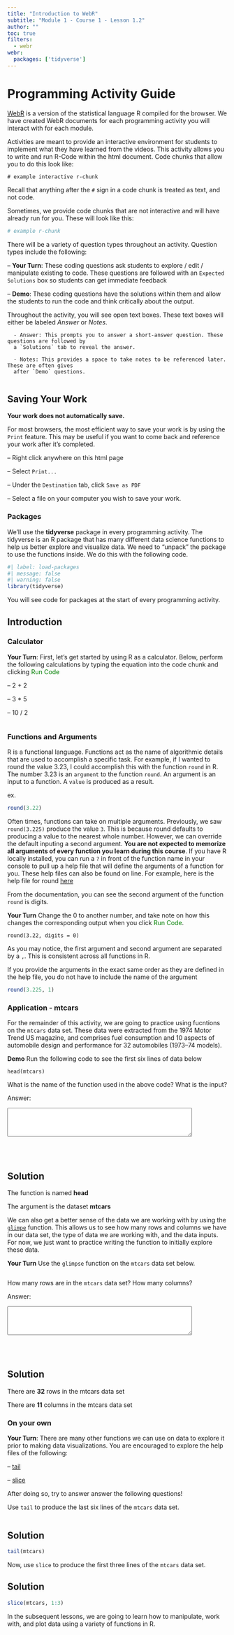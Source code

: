 ```yaml
---
title: "Introduction to WebR"
subtitle: "Module 1 - Course 1 - Lesson 1.2"
author: ""
toc: true
filters: 
  - webr
webr:
  packages: ['tidyverse']
---
```


# Programming Activity Guide

[WebR](https://docs.r-wasm.org/webr/latest/#:~:text=WebR%20is%20a%20version%20of,directly%20on%20the%20user's%20machine.) is a version of the statistical language R compiled for the browser. We have created WebR documents for each programming activity you will interact with for each module. 

Activities are meant to provide an interactive environment for students to implement what they have learned from the videos. This activity allows you to write and run R-Code within the html document. Code chunks that allow you to do this look like: 

```webr-r

# example interactive r-chunk

```

Recall that anything after the `#` sign in a code chunk is treated as text, and not code.

Sometimes, we provide code chunks that are not interactive and will have already run for you. These will look like this: 

```r

# example r-chunk

```

There will be a variety of question types throughout an activity. Question types include the following:

-- **Your Turn**: These coding questions ask students to explore / edit / manipulate existing to code. These questions are followed with an `Expected Solutions` box so students can get immediate feedback

-- **Demo**: These coding questions have the solutions within them and allow the students to run the code and think critically about the output.

Throughout the activity, you will see open text boxes. These text boxes will either be labeled *Answer* or *Notes*. 

      - Answer: This prompts you to answer a short-answer question. These questions are followed by 
      a `Solutions` tab to reveal the answer.
      
      - Notes: This provides a space to take notes to be referenced later. These are often gives 
      after `Demo` questions. 
      
::: {.callout-tip}
## Saving Your Work 

**Your work does not automatically save.**

For most browsers, the most efficient way to save your work is by using the `Print` feature. This may be useful if you want to come back and reference your work after it's completed. 

-- Right click anywhere on this html page 

-- Select `Print...`

-- Under the `Destination` tab, click `Save as PDF` 

-- Select a file on your computer you wish to save your work. 

:::

### Packages

We'll use the **tidyverse** package in every programming activity. The tidyverse is an R package that has many different data science functions to help us better explore and visualize data. We need to "unpack" the package to use the functions inside. We do this with the following code.

```r
#| label: load-packages
#| message: false
#| warning: false
library(tidyverse)
```

You will see code for packages at the start of every programming activity. 

## Introduction 

### Calculator 

**Your Turn**: First, let's get started by using R as a calculator. Below, perform the following calculations by typing the equation into the code chunk and clicking <span style="color:green;">Run Code</span>

-- 2 + 2 

-- 3 * 5 

-- 10 / 2


```webr-r



```

### Functions and Arguments 

R is a functional language. Functions act as the name of algorithmic details that are used to accomplish a specific task.  For example, if I wanted to round the value 3.23, I could accomplish this with the function `round` in R. The number 3.23 is an `argument` to the function `round`. An argument is an input to a function. A `value` is produced as a result.

ex.

```r
round(3.22)
```


Often times, functions can take on multiple arguments. Previously, we saw `round(3.225)` produce the value `3`. This is because round defaults to producing a value to the nearest whole number. However, we can override the default inputing a second argument. **You are not expected to memorize all arguments of every function you learn during this course**. If you have R locally installed, you can run a `?` in front of the function name in your console to pull up a help file that will define the arguments of a function for you. These help files can also be found on line. For example, here is the help file for round [here](https://www.rdocumentation.org/packages/base/versions/3.6.2/topics/Round)

From the documentation, you can see the second argument of the function `round` is digits. 

**Your Turn** Change the 0 to another number, and take note on how this changes the corresponding output when you click <span style="color:green;">Run Code</span>.

```webr

round(3.22, digits = 0)

```

As you may notice, the first argument and second argument are separated by a `,`. This is consistent across all functions in R. 

::: {.callout-tip}

If you provide the arguments in the exact same order as they are defined in the help file, you do not have to include the name of the argument
:::

```r

round(3.225, 1)

```

### Application - mtcars

For the remainder of this activity, we are going to practice using fucntions on the `mtcars` data set. These data were extracted from the 1974 Motor Trend US magazine, and comprises fuel consumption and 10 aspects of automobile design and performance for 32 automobiles (1973–74 models).

**Demo** Run the following code to see the first six lines of data below

```webr

head(mtcars)

```

What is the name of the function used in the above code? What is the input? 

<label>Answer:</label> <br>

```{=html}
<textarea rows="4" cols="50">
</textarea>
```
<br><br>

::: {.callout-tip collapse="true"}
## Solution

The function is named **head**

The argument is the dataset **mtcars**
:::

We can also get a better sense of the data we are working with by using the [`glimpe`](https://www.rdocumentation.org/packages/dplyr/versions/1.0.10/topics/glimpse) function. This allows us to see how many rows and columns we have in our data set, the type of data we are working with, and the data inputs. For now, we just want to practice writing the function to initially explore these data. 

**Your Turn** Use the `glimpse` function on the `mtcars` data set below.

```webr

```

How many rows are in the `mtcars` data set? How many columns? 

<label>Answer:</label> <br>

```{=html}
<textarea rows="4" cols="50">
</textarea>
```
<br><br>

::: {.callout-tip collapse="true"}
## Solution

There are **32** rows in the mtcars data set

There are **11** columns in the mtcars data set
:::

### On your own 

**Your Turn**: There are many other functions we can use on data to explore it prior to making data visualizations. You are encouraged to explore the help files of the following: 

-- [tail](https://www.rdocumentation.org/packages/rotations/versions/1.6.1/topics/tail)

-- [slice](https://www.rdocumentation.org/packages/dplyr/versions/0.7.6/topics/slice)

After doing so, try to answer answer the following questions!

Use `tail` to produce the last six lines of the `mtcars` data set.

```webr

```

::: {.callout-tip collapse="true"}
## Solution

```r
tail(mtcars)
```

:::

Now, use `slice` to produce the first three lines of the `mtcars` data set. 

::: {.callout-tip collapse="true"}
## Solution

```r
slice(mtcars, 1:3)
```

:::


In the subsequent lessons, we are going to learn how to manipulate, work with, and plot data using a variety of functions in R.
